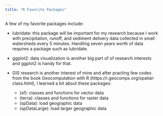 ---
title: "R Favorite Packages"
---

A few of my favorite packages include:

- lubridate: this package will be important for my research because I work with precipitation, runoff, and sediment delivery data collected in small watersheds every 5 minutes. Handling seven years worth of data requires a package such as lubridate.

- ggplot2: data visualization is another big part of of research interests and ggplot2 is handy for that.

- GIS research is another interest of mine and after practing few codes from the book Geocomputation with R (https://r.geocompx.org/spatial-class.html), I learned a bit about these packages:

    - (sf):  classes and functions for vector data
    - (terra): classes and functions for raster data
    - (spData): load geographic data
    - (spDataLarge): load larger geographic data
